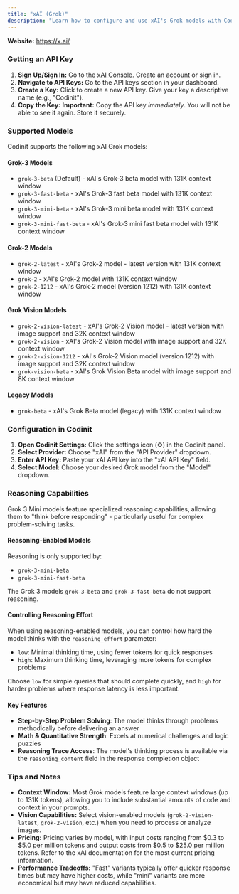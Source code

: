 ```yaml
---
title: "xAI (Grok)"
description: "Learn how to configure and use xAI's Grok models with Codinit, including API key setup, supported models, and reasoning capabilities."
---
```


**Website:** https://x.ai/

### Getting an API Key

1. **Sign Up/Sign In:** Go to the [xAI Console](https://console.x.ai/). Create an account or sign in.
2. **Navigate to API Keys:** Go to the API keys section in your dashboard.
3. **Create a Key:** Click to create a new API key. Give your key a descriptive name (e.g., "Codinit").
4. **Copy the Key:** **Important:** Copy the API key _immediately_. You will not be able to see it again. Store it securely.

### Supported Models

Codinit supports the following xAI Grok models:

#### Grok-3 Models

- `grok-3-beta` (Default) - xAI's Grok-3 beta model with 131K context window
- `grok-3-fast-beta` - xAI's Grok-3 fast beta model with 131K context window
- `grok-3-mini-beta` - xAI's Grok-3 mini beta model with 131K context window
- `grok-3-mini-fast-beta` - xAI's Grok-3 mini fast beta model with 131K context window

#### Grok-2 Models

- `grok-2-latest` - xAI's Grok-2 model - latest version with 131K context window
- `grok-2` - xAI's Grok-2 model with 131K context window
- `grok-2-1212` - xAI's Grok-2 model (version 1212) with 131K context window

#### Grok Vision Models

- `grok-2-vision-latest` - xAI's Grok-2 Vision model - latest version with image support and 32K context window
- `grok-2-vision` - xAI's Grok-2 Vision model with image support and 32K context window
- `grok-2-vision-1212` - xAI's Grok-2 Vision model (version 1212) with image support and 32K context window
- `grok-vision-beta` - xAI's Grok Vision Beta model with image support and 8K context window

#### Legacy Models

- `grok-beta` - xAI's Grok Beta model (legacy) with 131K context window

### Configuration in Codinit

1. **Open Codinit Settings:** Click the settings icon (⚙️) in the Codinit panel.
2. **Select Provider:** Choose "xAI" from the "API Provider" dropdown.
3. **Enter API Key:** Paste your xAI API key into the "xAI API Key" field.
4. **Select Model:** Choose your desired Grok model from the "Model" dropdown.

### Reasoning Capabilities

Grok 3 Mini models feature specialized reasoning capabilities, allowing them to "think before responding" - particularly useful for complex problem-solving tasks.

#### Reasoning-Enabled Models

Reasoning is only supported by:

- `grok-3-mini-beta`
- `grok-3-mini-fast-beta`

The Grok 3 models `grok-3-beta` and `grok-3-fast-beta` do not support reasoning.

#### Controlling Reasoning Effort

When using reasoning-enabled models, you can control how hard the model thinks with the `reasoning_effort` parameter:

- `low`: Minimal thinking time, using fewer tokens for quick responses
- `high`: Maximum thinking time, leveraging more tokens for complex problems

Choose `low` for simple queries that should complete quickly, and `high` for harder problems where response latency is less important.

#### Key Features

- **Step-by-Step Problem Solving**: The model thinks through problems methodically before delivering an answer
- **Math & Quantitative Strength**: Excels at numerical challenges and logic puzzles
- **Reasoning Trace Access**: The model's thinking process is available via the `reasoning_content` field in the response completion object

### Tips and Notes

- **Context Window:** Most Grok models feature large context windows (up to 131K tokens), allowing you to include substantial amounts of code and context in your prompts.
- **Vision Capabilities:** Select vision-enabled models (`grok-2-vision-latest`, `grok-2-vision`, etc.) when you need to process or analyze images.
- **Pricing:** Pricing varies by model, with input costs ranging from $0.3 to $5.0 per million tokens and output costs from $0.5 to $25.0 per million tokens. Refer to the xAI documentation for the most current pricing information.
- **Performance Tradeoffs:** "Fast" variants typically offer quicker response times but may have higher costs, while "mini" variants are more economical but may have reduced capabilities.